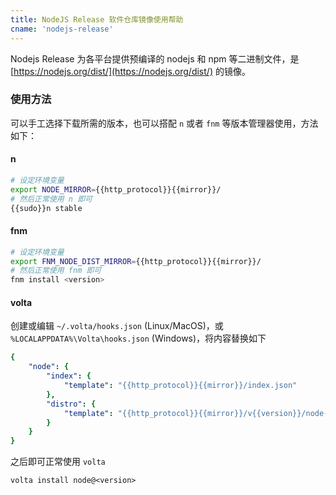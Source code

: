 ```yaml
---
title: NodeJS Release 软件仓库镜像使用帮助
cname: 'nodejs-release'
---
```


Nodejs Release 为各平台提供预编译的 nodejs 和 npm 等二进制文件，是
[https://nodejs.org/dist/](https://nodejs.org/dist/) 的镜像。

### 使用方法

可以手工选择下载所需的版本，也可以搭配 `n` 或者 `fnm` 等版本管理器使用，方法如下：

#### n

<CodeBlock>

```bash
# 设定环境变量
export NODE_MIRROR={{http_protocol}}{{mirror}}/
# 然后正常使用 n 即可
{{sudo}}n stable
```

</CodeBlock>

#### fnm

<CodeBlock>

```bash
# 设定环境变量
export FNM_NODE_DIST_MIRROR={{http_protocol}}{{mirror}}/
# 然后正常使用 fnm 即可
fnm install <version>
```

</CodeBlock>

#### volta

创建或编辑 `~/.volta/hooks.json` (Linux/MacOS)，或 `%LOCALAPPDATA%\Volta\hooks.json` (Windows)，将内容替换如下

<CodeBlock>

```yaml
{
    "node": {
        "index": {
            "template": "{{http_protocol}}{{mirror}}/index.json"
        },
        "distro": {
            "template": "{{http_protocol}}{{mirror}}/v{{version}}/node-v{{version}}-{{os}}-{{arch}}.tar.gz"
        }
    }
}
```

</CodeBlock>

之后即可正常使用 `volta`

```
volta install node@<version>
```
